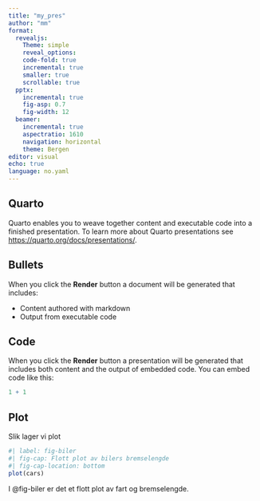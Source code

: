 ```yaml
---
title: "my_pres"
author: "mm"
format:
  revealjs:
    Theme: simple
    reveal_options:
    code-fold: true
    incremental: true
    smaller: true
    scrollable: true
  pptx: 
    incremental: true
    fig-asp: 0.7
    fig-width: 12
  beamer: 
    incremental: true
    aspectratio: 1610
    navigation: horizontal
    theme: Bergen
editor: visual
echo: true
language: no.yaml
---
```


## Quarto

Quarto enables you to weave together content and executable code into a finished presentation.
To learn more about Quarto presentations see <https://quarto.org/docs/presentations/>.

## Bullets

When you click the **Render** button a document will be generated that includes:

-   Content authored with markdown
-   Output from executable code

## Code

When you click the **Render** button a presentation will be generated that includes both content and the output of embedded code.
You can embed code like this:

```r
1 + 1
```

## Plot

Slik lager vi plot

```r
#| label: fig-biler
#| fig-cap: Flott plot av bilers bremselengde
#| fig-cap-location: bottom
plot(cars)
```

I @fig-biler er det et flott plot av fart og bremselengde.
